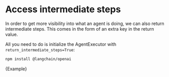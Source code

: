 # Access intermediate steps

In order to get more visibility into what an agent is doing, we can also return intermediate steps. This comes in the form of an extra key in the return value.

All you need to do is initialize the AgentExecutor with `return_intermediate_steps=True`:



<IntegrationInstallTooltip></IntegrationInstallTooltip>

```bash npm2yarn
npm install @langchain/openai
```

<CodeBlock language="typescript">{Example}</CodeBlock>
